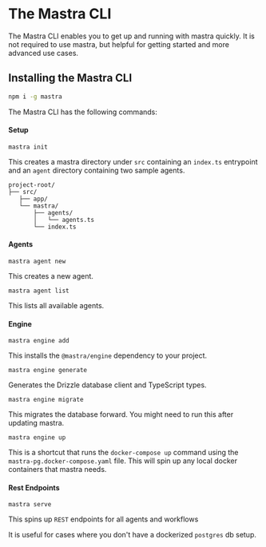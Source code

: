 # The Mastra CLI

The Mastra CLI enables you to get up and running with mastra quickly. It is not required to use mastra, but helpful for getting started and more advanced use cases.

## Installing the Mastra CLI

```bash copy
npm i -g mastra
```

The Mastra CLI has the following commands:

#### Setup

`mastra init`

This creates a mastra directory under `src` containing an `index.ts` entrypoint and an `agent` directory containing two sample agents.

```text
project-root/
├── src/
   ├── app/
   └── mastra/
       ├── agents/
       │   └── agents.ts
       └── index.ts
```

#### Agents

`mastra agent new`

This creates a new agent.

`mastra agent list`

This lists all available agents.

#### Engine

`mastra engine add`

This installs the `@mastra/engine` dependency to your project.

`mastra engine generate`

Generates the Drizzle database client and TypeScript types.

`mastra engine migrate`

This migrates the database forward. You might need to run this after updating mastra.

`mastra engine up`

This is a shortcut that runs the `docker-compose up` command using the `mastra-pg.docker-compose.yaml` file. This will spin up any local docker containers that mastra needs.

#### Rest Endpoints

`mastra serve`

This spins up `REST` endpoints for all agents and workflows


It is useful for cases where you don't have a dockerized `postgres` db setup.

